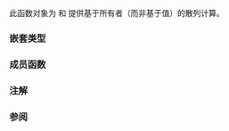 {{cpp/title|owner_hash}}
{{cpp/memory/navbar}}
{{dcl begin}}
{{dcl header|memory}}
{{dcl|since=c++26|
struct owner_hash;
}}
{{dcl end}}

此函数对象为 {{lc|std::weak_ptr}} 和 {{lc|std::shared_ptr}} 提供基于所有者（而非基于值）的散列计算。

===嵌套类型===
{{dsc begin}}
{{dsc hitem|嵌套类型|定义}}
{{dsc|{{tt|is_transparent}}|[[cpp/utility/functional#透明函数对象|未指明]]}}
{{dsc end}}

===成员函数===
{{dsc begin}}
{{dsc fun|cpp/memory/owner_hash|title=operator()|inlinemem=true|计算共享所有权指针的散列}}
{{dsc end}}

{{member|{{small|std::owner_less::}}operator()|
{{dcl begin}}
{{dcl|since=c++26|num=1|
template&lt; class T &gt;
std::size_t operator()( const std::shared_ptr&lt;T&gt;&amp; key ) const noexcept;
}}
{{dcl|since=c++26|num=2|
template&lt; class T &gt;
std::size_t operator()( const std::weak_ptr&lt;T&gt;&amp; key ) const noexcept;
}}
{{dcl end}}

等价于 {{c|return key.owner_hash();}}。

===参数===
{{par begin}}
{{par|key|要散列的共享所有权指针}}
{{par end}}

===返回值===
对于共享相同所有权的任何 {{lc|std::shared_ptr}} 或 {{lc|std::weak_ptr}} 对象都相同的散列值。
}}

===注解===
{{feature test macro|__cpp_lib_smart_ptr_owner_equality|使 {{tt|std::shared_ptr}} 和 {{tt|std::weak_ptr}} 可用作{{lsd|cpp/container#无序关联容器}}中的键|std=C++26|value=202306L}}

===参阅===
{{dsc begin}}
{{dsc inc|cpp/memory/shared_ptr/dsc owner_hash}}
{{dsc inc|cpp/memory/weak_ptr/dsc owner_hash}}
{{dsc end}}

{{langlinks|de|en|es|fr|it|ja|pt|ru}}